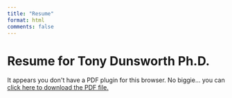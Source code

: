 ```yaml
---
title: "Resume"
format: html
comments: false
---
```


# Resume for Tony Dunsworth Ph.D.

```{=html}
<object data="/assets/TonyDunsworth_CV3.pdf" type="application/pdf" width="100%" height="100%" style="min-height:100vh;">
    <p>It appears you don't have a PDF plugin for this browser.
    No biggie... you can <a href="/assets/Dunsworth_Resume.pdf">click here to
    download the PDF file.</a></p>
</object>
```